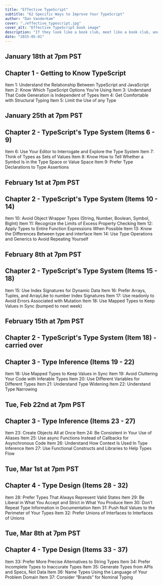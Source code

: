 ```yaml
---
title: "Effective TypeScript"
subtitle: "62 Specific Ways to Improve Your TypeScript"
author: "Dan Vanderkam"
cover: "./effective_typescript.jpg"
cover_alt: "Effective TypeScript book image"
description: "If they look like a book club, meet like a book club, and discuss like a book club, then they probably are reading about typescript."
date: "2015-05-01"
---
```


## January 18th at 7pm PST

## Chapter 1 - Getting to Know TypeScript

Item 1: Understand the Relationship Between TypeScript and JavaScript
Item 2: Know Which TypeScript Options You’re Using
Item 3: Understand That Code Generation is Independent of Types
Item 4: Get Comfortable with Structural Typing
Item 5: Limit the Use of any Type

## January 25th at 7pm PST

## Chapter 2 - TypeScript's Type System (Items 6 - 9)

Item 6: Use Your Editor to Interrogate and Explore the Type System
Item 7: Think of Types as Sets of Values
Item 8: Know How to Tell Whether a Symbol Is in the Type Space or Value Space
Item 9: Prefer Type Declarations to Type Assertions

## February 1st at 7pm PST

## Chapter 2 - TypeScript's Type System (Items 10 - 14)

Item 10: Avoid Object Wrapper Types (String, Number, Boolean, Symbol, BigInt)
Item 11: Recognize the Limits of Excess Property Checking
Item 12: Apply Types to Entire Function Expressions When Possible
Item 13: Know the Differences Between type and interface
Item 14: Use Type Operations and Generics to Avoid Repeating Yourself

## February 8th at 7pm PST

## Chapter 2 - TypeScript's Type System (Items 15 - 18)

Item 15: Use Index Signatures for Dynamic Data
Item 16: Prefer Arrays, Tuples, and ArrayLike to number Index Signatures
Item 17: Use readonly to Avoid Errors Associated with Mutation
Item 18: Use Mapped Types to Keep Values in Sync (bumped to next week)

## February 15th at 7pm PST

## Chapter 2 - TypeScript's Type System (Item 18) - carried over

## Chapter 3 - Type Inference (Items 19 - 22)

Item 18: Use Mapped Types to Keep Values in Sync
Item 19: Avoid Cluttering Your Code with Inferable Types
Item 20: Use Different Variables for Different Types
Item 21: Understand Type Widening
Item 22: Understand Type Narrowing

## Tue, Feb 22nd at 7pm PST

## Chapter 3 - Type Inference (Items 23 - 27)

Item 23: Create Objects All at Once
Item 24: Be Consistent in Your Use of Aliases
Item 25: Use async Functions Instead of Callbacks for Asynchronous Code
Item 26: Understand How Context Is Used In Type Inference
Item 27: Use Functional Constructs and Libraries to Help Types Flow

## Tue, Mar 1st at 7pm PST

## Chapter 4 - Type Design (Items 28 - 32)

Item 28: Prefer Types That Always Represent Valid States
Item 29: Be Liberal in What You Accept and Strict in What You Produce
Item 30: Don’t Repeat Type Information in Documentation
Item 31: Push Null Values to the Perimeter of Your Types
Item 32: Prefer Unions of Interfaces to Interfaces of Unions

## Tue, Mar 8th at 7pm PST

## Chapter 4 - Type Design (Items 33 - 37)

Item 33: Prefer More Precise Alternatives to String Types
Item 34: Prefer Incomplete Types to Inaccurate Types
Item 35: Generate Types from APIs and Specs, Not Data
Item 36: Name Types Using the Language of Your Problem Domain
Item 37: Consider “Brands” for Nominal Typing
